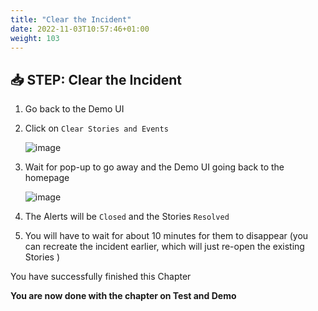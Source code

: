 ```yaml
---
title: "Clear the Incident"
date: 2022-11-03T10:57:46+01:00
weight: 103
---
```




## 📥 STEP: Clear the Incident



1. Go back to the Demo UI

1. Click on `Clear Stories and Events`

	![image](./../images/45_demo_ui_incident.png)

1. Wait for pop-up to go away and the Demo UI going back to the homepage

	![image](./../images/47_check.png)

1. The Alerts will be `Closed` and the Stories `Resolved`

1. You will have to wait for about 10 minutes for them to disappear (you can recreate the incident earlier, which will just re-open the existing Stories )



<InlineNotification kind="success"> 

You have successfully finished this Chapter


**You are now done with the chapter on Test and Demo**

</InlineNotification>


